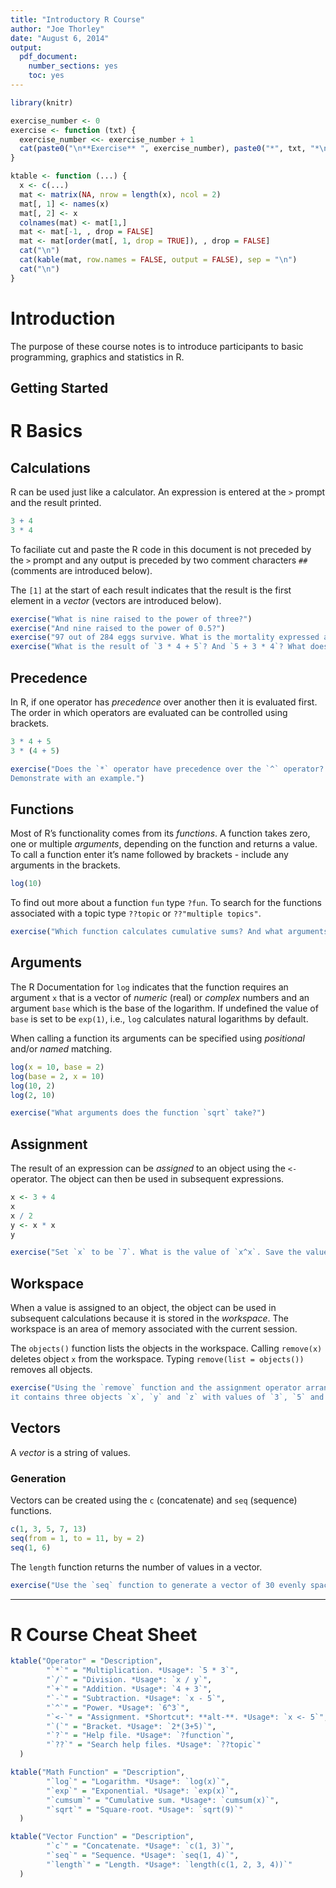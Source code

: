 ```yaml
---
title: "Introductory R Course"
author: "Joe Thorley"
date: "August 6, 2014"
output:
  pdf_document:
    number_sections: yes
    toc: yes
---
```


```r

library(knitr)

exercise_number <- 0
exercise <- function (txt) {
  exercise_number <<- exercise_number + 1
  cat(paste0("\n**Exercise** ", exercise_number), paste0("*", txt, "*\n"))
}

ktable <- function (...) {
  x <- c(...)
  mat <- matrix(NA, nrow = length(x), ncol = 2)
  mat[, 1] <- names(x)
  mat[, 2] <- x
  colnames(mat) <- mat[1,]
  mat <- mat[-1, , drop = FALSE]
  mat <- mat[order(mat[, 1, drop = TRUE]), , drop = FALSE]
  cat("\n")
  cat(kable(mat, row.names = FALSE, output = FALSE), sep = "\n")
  cat("\n")
}

```

# Introduction

The purpose of these course notes is to introduce participants to basic programming, graphics and statistics in R.

## Getting Started


# R Basics

## Calculations
R can be used just like a calculator. An expression is entered at the `>` prompt and the result printed.
```r
3 + 4
3 * 4
```

To faciliate cut and paste the R code in this document is not preceded by the `>` prompt and any output is preceded by two comment characters `##` (comments are introduced below).

The `[1]` at the start of each result indicates that the result is the first element in a *vector* (vectors are introduced below).

```r
exercise("What is nine raised to the power of three?")
exercise("And nine raised to the power of 0.5?")
exercise("97 out of 284 eggs survive. What is the mortality expressed as a percentage?")
exercise("What is the result of `3 * 4 + 5`? And `5 + 3 * 4`? What does this indicate?")
```

## Precedence
In R, if one operator has *precedence* over another then it is evaluated first. The order in which operators are evaluated can be controlled using brackets.
```r
3 * 4 + 5
3 * (4 + 5)
```

```r
exercise("Does the `*` operator have precedence over the `^` operator? 
Demonstrate with an example.")
```

## Functions
Most of R's functionality comes from its *functions*. A function takes zero, one or multiple *arguments*, depending on the function and returns a value. To call a function enter it's name followed by brackets - include any arguments in the brackets.
```r
log(10)
```

To find out more about a function `fun` type `?fun`. To search for the functions associated with a topic type `??topic` or `??"multiple topics"`.

```r
exercise("Which function calculates cumulative sums? And what arguments does it take?")
```

## Arguments
The R Documentation for `log` indicates that the function requires an argument `x` that is a vector of
*numeric* (real) or *complex* numbers and an argument `base` which is the base of the logarithm. 
If undefined the value of `base` is set to be `exp(1)`, i.e., `log` calculates natural logarithms by default.

When calling a function its arguments can be specified using *positional* and/or 
*named* matching.

```r
log(x = 10, base = 2)
log(base = 2, x = 10)
log(10, 2)
log(2, 10)
```

```r
exercise("What arguments does the function `sqrt` take?")
```

## Assignment
The result of an expression can be *assigned* to an object using the `<-` operator. The object can then be used in subsequent expressions.
```r
x <- 3 + 4
x
x / 2
y <- x * x
y
```


```r
exercise("Set `x` to be `7`. What is the value of `x^x`. Save the value in a object called `i`. If you assign the value `20` to the object `x` does the value of `i` change? What does this indicate about how R assigns values to objects?")
```

## Workspace
When a value is assigned to an object, the object can be used in subsequent calculations because it is stored in the *workspace*. The workspace is an area of memory associated with the current session.

The `objects()` function lists the objects in the workspace. Calling `remove(x)` deletes object `x` from the workspace. Typing `remove(list = objects())` removes all objects.

```r
exercise("Using the `remove` function and the assignment operator arrange your workspace so that 
it contains three objects `x`, `y` and `z` with values of `3`, `5` and `7`, respectively.")
```

## Vectors
A *vector* is a string of values.

### Generation
Vectors can be created using the `c` (concatenate) and `seq` (sequence) functions.
```r
c(1, 3, 5, 7, 13)
seq(from = 1, to = 11, by = 2)
seq(1, 6)
```
The `length` function returns the number of values in a vector.

```r
exercise("Use the `seq` function to generate a vector of 30 evenly spaced numbers from 0 to 1. Confirm its length using the `length` function.")
```

---

# R Course Cheat Sheet

```r

ktable("Operator" = "Description",
        "`*`" = "Multiplication. *Usage*: `5 * 3`",
        "`/`" = "Division. *Usage*: `x / y`",
        "`+`" = "Addition. *Usage*: `4 + 3`",
        "`-`" = "Subtraction. *Usage*: `x - 5`",
        "`^`" = "Power. *Usage*: `6^3`",
        "`<-`" = "Assignment. *Shortcut*: **alt-**. *Usage*: `x <- 5`",
        "`(`" = "Bracket. *Usage*: `2*(3+5)`",
        "`?`" = "Help file. *Usage*: `?function`",
        "`??`" = "Search help files. *Usage*: `??topic`"
  )

ktable("Math Function" = "Description",
        "`log`" = "Logarithm. *Usage*: `log(x)`",
        "`exp`" = "Exponential. *Usage*: `exp(x)`",
        "`cumsum`" = "Cumulative sum. *Usage*: `cumsum(x)`",
        "`sqrt`" = "Square-root. *Usage*: `sqrt(9)`"
  )

ktable("Vector Function" = "Description",
        "`c`" = "Concatenate. *Usage*: `c(1, 3)`",
        "`seq`" = "Sequence. *Usage*: `seq(1, 4)`",
        "`length`" = "Length. *Usage*: `length(c(1, 2, 3, 4))`"
  )

```
